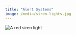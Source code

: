 ```yaml
---
title: "Alert Systems"
image: /media/siren-lights.jpg
---
```


![](/media/siren-lights.jpg){alt="A red siren light"}